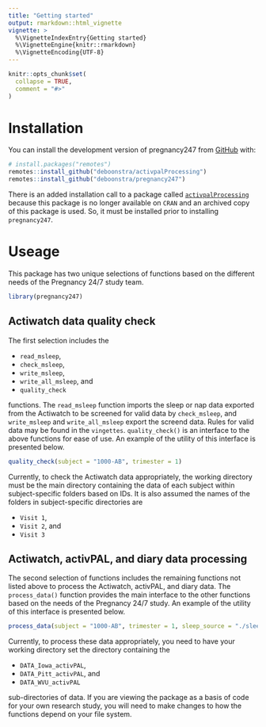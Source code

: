 ```yaml
---
title: "Getting started"
output: rmarkdown::html_vignette
vignette: >
  %\VignetteIndexEntry{Getting started}
  %\VignetteEngine{knitr::rmarkdown}
  %\VignetteEncoding{UTF-8}
---
```


```r
knitr::opts_chunk$set(
  collapse = TRUE,
  comment = "#>"
)
```

# Installation

You can install the development version of pregnancy247 from [GitHub](https://github.com/) with:

``` r
# install.packages("remotes")
remotes::install_github("deboonstra/activpalProcessing")
remotes::install_github("deboonstra/pregnancy247")
```

There is an added installation call to a package called [`activpalProcessing`](https://github.com/deboonstra/activpalProcessing) because this package is no longer available on `CRAN` and an archived copy of this package is used. So, it must be installed prior to installing `pregnancy247`.

# Useage

This package has two unique selections of functions based on the different needs of the Pregnancy 24/7 study team. 

```r
library(pregnancy247)
```

## Actiwatch data quality check
The first selection includes the

- `read_msleep`,
- `check_msleep`,
- `write_msleep`,
- `write_all_msleep`, and
- `quality_check`

functions. The `read_msleep` function imports the sleep or nap data exported from the Actiwatch to be screened for valid data by `check_msleep`, and `write_msleep` and `write_all_msleep` export the screend data. Rules for valid data may be found in the `vingettes`. `quality_check()` is an interface to the above functions for ease of use. An example of the utility of this interface is presented below.

```r
quality_check(subject = "1000-AB", trimester = 1)
```

Currently, to check the Actiwatch data appropriately, the working directory must be the main directory containing the data of each subject within subject-specific folders based on IDs. It is also assumed the names of the folders in subject-specific directories are

- `Visit 1`,
- `Visit 2`, and
- `Visit 3`

## Actiwatch, activPAL, and diary data processing 
The second selection of functions includes the remaining functions not listed above to process the Actiwatch, activPAL, and diary data. The `process_data()` function provides the main interface to the other functions based on the needs of the Pregnancy 24/7 study. An example of the utility of this interface is presented below.

```r
process_data(subject = "1000-AB", trimester = 1, sleep_source = "./sleep.csv")
```

Currently, to process these data appropriately, you need to have your working directory set the directory containing the

- `DATA_Iowa_activPAL`,
- `DATA_Pitt_activPAL`, and
- `DATA_WVU_activPAL`

sub-directories of data. If you are viewing the package as a basis of code for your own research study, you will need to make changes to how the functions depend on your file system.